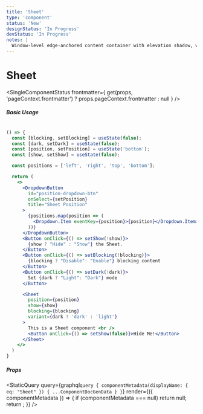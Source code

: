 ```yaml
---
title: 'Sheet'
type: 'component'
status: 'New'
designStatus: 'In Progress'
devStatus: 'In Progress'
notes: |
  Window-level edge-anchored content container with elevation shadow, with option to block content.
---
```



# Sheet

<SingleComponentStatus
  frontmatter={
    get(props, 'pageContext.frontmatter') ? props.pageContext.frontmatter : null
  }
/>

##### Basic Usage

```jsx live

() => {
  const [blocking, setBlocking] = useState(false);
  const [dark, setDark] = useState(false);
  const [position, setPosition] = useState('bottom');
  const [show, setShow] = useState(false);

  const positions = ['left', 'right', 'top', 'bottom'];

  return (
    <>
      <DropdownButton
        id="position-dropdown-btn"
        onSelect={setPosition}
        title="Sheet Position"
      >
        {positions.map(position => (
          <Dropdown.Item eventKey={position}>{position}</Dropdown.Item>
        ))}
      </DropdownButton>
      <Button onClick={() => setShow(!show)}>
        {show ? "Hide" : "Show"} the Sheet.
      </Button>
      <Button onClick={() => setBlocking(!blocking)}>
        {blocking ? "Disable": "Enable"} blocking content
      </Button>
      <Button onClick={() => setDark(!dark)}>
        Set {dark ? "Light": "Dark"} mode
      </Button>

      <Sheet
        position={position}
        show={show}
        blocking={blocking}
        variant={dark ? 'dark' : 'light'}
      >
        This is a Sheet component <br />
        <Button onClick={() => setShow(false)}>Hide Me!</Button>
      </Sheet>
    </>
  )
}
```

##### Props

<StaticQuery
  query={graphql`
    query {
      componentMetadata(displayName: { eq: "Sheet" }) {
        ...ComponentDocGenData
      }
    }
  `}
  render={({ componentMetadata }) => {
    if (componentMetadata === null) return null;
    return <PropsTable propMetaData={componentMetadata.props} />;
  }}
/>
